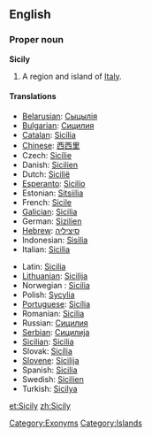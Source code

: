 ==English==

{{wikipedia}}
===Proper noun===
'''Sicily'''
# A region and island of [[Italy]].

====Translations====

{{top}}
*[[Belarusian]]: [[Сыцылія]]
*[[w:Bulgarian language|Bulgarian]]: [[Сицилия]]
*[[w:Catalan language|Catalan]]: [[Sicília]]
*[[w:Chinese language|Chinese]]: [[西西里]]
*Czech: [[Sicílie]] {{f}}
*Danish: [[Sicilien]]
*Dutch: [[Sicilië]] {{n}}
*[[w:Esperanto|Esperanto]]: [[Sicilio]]
*Estonian: [[Sitsiilia]]
*French: [[Sicile]] {{f}}
*[[w:Galician|Galician]]: [[Sicilia]]
*German: [[Sizilien]]
*[[w:Hebrew language|Hebrew]]: [[סיציליה]]
*Indonesian: [[Sisilia]]
*Italian: [[Sicilia#Italian|Sicilia]] {{f}}
{{mid}}
*Latin: [[Sicilia#Latin|Sicilia]] {{f}}
*[[w:Lithuanian language|Lithuanian]]: [[Sicilija]]
*Norwegian<!--do not wikify-->: [[Sicilia]]
*Polish: [[Sycylia]]
*[[Portuguese]]: [[Sicília]]
*Romanian: [[Sicilia]]
*Russian: [[Сицилия]]
*[[Serbian]]: [[Сицилија]]
*[[Sicilian]]: [[Sicilia]] {{f}}
*Slovak: [[Sicília]]
*[[Slovene]]: [[Sicilija]]
*Spanish: [[Sicilia]]
*Swedish: [[Sicilien]]
*Turkish: [[Sicilya]]
{{bottom}}

[[Category:Exonyms]]
[[Category:Islands]]

[[et:Sicily]]
[[zh:Sicily]]